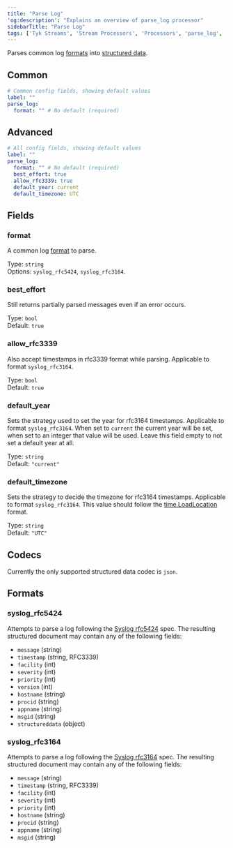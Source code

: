 ```yaml
---
title: "Parse Log"
'og:description': "Explains an overview of parse_log processor"
sidebarTitle: "Parse Log"
tags: ['Tyk Streams', 'Stream Processors', 'Processors', 'parse_log', 'Logs', 'Log']
---
```


Parses common log [formats](#formats) into [structured data](#codecs).

## Common

```yml
# Common config fields, showing default values
label: ""
parse_log:
  format: "" # No default (required)
```

## Advanced

```yml
# All config fields, showing default values
label: ""
parse_log:
  format: "" # No default (required)
  best_effort: true
  allow_rfc3339: true
  default_year: current
  default_timezone: UTC
```

## Fields

### format

A common log [format](#formats) to parse.


Type: `string`  
Options: `syslog_rfc5424`, `syslog_rfc3164`.

### best_effort

Still returns partially parsed messages even if an error occurs.


Type: `bool`  
Default: `true`  

### allow_rfc3339

Also accept timestamps in rfc3339 format while parsing. Applicable to format `syslog_rfc3164`.


Type: `bool`  
Default: `true`  

### default_year

Sets the strategy used to set the year for rfc3164 timestamps. Applicable to format `syslog_rfc3164`. When set to `current` the current year will be set, when set to an integer that value will be used. Leave this field empty to not set a default year at all.


Type: `string`  
Default: `"current"`  

### default_timezone

Sets the strategy to decide the timezone for rfc3164 timestamps. Applicable to format `syslog_rfc3164`. This value should follow the [time.LoadLocation](https://golang.org/pkg/time/#LoadLocation) format.


Type: `string`  
Default: `"UTC"`  

## Codecs

Currently the only supported structured data codec is `json`.

## Formats

### syslog_rfc5424

Attempts to parse a log following the [Syslog rfc5424](https://tools.ietf.org/html/rfc5424) spec. The resulting structured document may contain any of the following fields:

- `message` (string)
- `timestamp` (string, RFC3339)
- `facility` (int)
- `severity` (int)
- `priority` (int)
- `version` (int)
- `hostname` (string)
- `procid` (string)
- `appname` (string)
- `msgid` (string)
- `structureddata` (object)

### syslog_rfc3164

Attempts to parse a log following the [Syslog rfc3164](https://tools.ietf.org/html/rfc3164) spec. The resulting structured document may contain any of the following fields:

- `message` (string)
- `timestamp` (string, RFC3339)
- `facility` (int)
- `severity` (int)
- `priority` (int)
- `hostname` (string)
- `procid` (string)
- `appname` (string)
- `msgid` (string)
